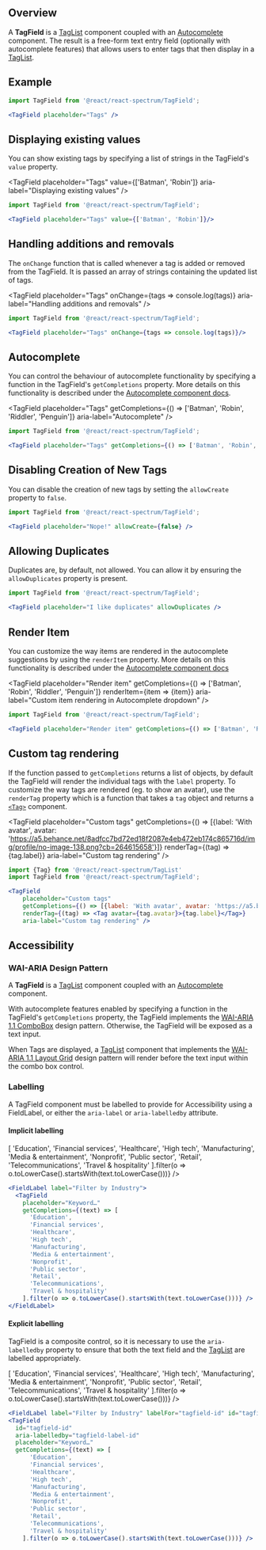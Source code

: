 
## Overview

A **TagField** is a [TagList](taglist) component coupled with an
[Autocomplete](autocomplete) component. The result is a free-form text entry
field (optionally with autocomplete features) that allows users to enter tags that
then display in a [TagList](taglist).

## Example

<TagField placeholder="Tags" aria-label="Example" />

```jsx
import TagField from '@react/react-spectrum/TagField';

<TagField placeholder="Tags" />
```
## Displaying existing values

You can show existing tags by specifying a list of strings in the TagField's `value` property.

<TagField placeholder="Tags" value={['Batman', 'Robin']} aria-label="Displaying existing values" />

```jsx
import TagField from '@react/react-spectrum/TagField';

<TagField placeholder="Tags" value={['Batman', 'Robin']}/>
```

## Handling additions and removals

The `onChange` function that is called whenever a tag is added or removed from the TagField. It is passed
an array of strings containing the updated list of tags.

<TagField placeholder="Tags" onChange={tags => console.log(tags)} aria-label="Handling additions and removals" />

```jsx
import TagField from '@react/react-spectrum/TagField';

<TagField placeholder="Tags" onChange={tags => console.log(tags)}/>
```


## Autocomplete

You can control the behaviour of autocomplete functionality by specifying a function
in the TagField's `getCompletions` property. More details on this functionality
is described under the [Autocomplete component docs](autocomplete).

<TagField placeholder="Tags" getCompletions={() => ['Batman', 'Robin', 'Riddler', 'Penguin']} aria-label="Autocomplete" />

```jsx
import TagField from '@react/react-spectrum/TagField';

<TagField placeholder="Tags" getCompletions={() => ['Batman', 'Robin', 'Riddler', 'Penguin']} />
```

## Disabling Creation of New Tags

You can disable the creation of new tags by setting the `allowCreate` property
to `false`.

<TagField placeholder="Nope!" allowCreate={false} aria-label="Disabling Creation of New Tags" />

```jsx
import TagField from '@react/react-spectrum/TagField';

<TagField placeholder="Nope!" allowCreate={false} />
```

## Allowing Duplicates

Duplicates are, by default, not allowed. You can allow it by ensuring the
`allowDuplicates` property is present.

<TagField placeholder="I like duplicates" allowDuplicates aria-label="Allowing Duplicates" />

```jsx
import TagField from '@react/react-spectrum/TagField';

<TagField placeholder="I like duplicates" allowDuplicates />
```

## Render Item
You can customize the way items are rendered in the autocomplete suggestions by using the `renderItem` property.
More details on this functionality is described under the [Autocomplete component docs](autocomplete)

<TagField placeholder="Render item" getCompletions={() => ['Batman', 'Robin', 'Riddler', 'Penguin']} renderItem={item => <time>{item}</time>} aria-label="Custom item rendering in Autocomplete dropdown" />

```jsx
import TagField from '@react/react-spectrum/TagField';

<TagField placeholder="Render item" getCompletions={() => ['Batman', 'Robin', 'Riddler', 'Penguin']} renderItem={item => <time>{item}</time>} />
```
## Custom tag rendering

If the function passed to `getCompletions` returns a list of objects, by default
the TagField will render the individual tags with the `label` property. To customize the
way tags are rendered (eg. to show an avatar), use the `renderTag` property which is a function
that takes a `tag` object and returns a [`<Tag>`](taglist) component.

<TagField
    placeholder="Custom tags"
    getCompletions={() => [{label: 'With avatar', avatar: 'https://a5.behance.net/8adfcc7bd72ed18f2087e4eb472eb174c865716d/img/profile/no-image-138.png?cb=264615658'}]} 
    renderTag={(tag) => <Tag avatar={tag.avatar}>{tag.label}</Tag>}
    aria-label="Custom tag rendering" />

```jsx
import {Tag} from '@react/react-spectrum/TagList'
import TagField from '@react/react-spectrum/TagField';

<TagField
    placeholder="Custom tags"
    getCompletions={() => [{label: 'With avatar', avatar: 'https://a5.behance.net/8adfcc7bd72ed18f2087e4eb472eb174c865716d/img/profile/no-image-138.png?cb=264615658'}]} 
    renderTag={(tag) => <Tag avatar={tag.avatar}>{tag.label}</Tag>}
    aria-label="Custom tag rendering" />
```

## Accessibility

### WAI-ARIA Design Pattern

A **TagField** is a [TagList](taglist) component coupled with an
[Autocomplete](autocomplete) component.

With autocomplete features enabled by specifying a function
in the TagField's `getCompletions` property, the TagField implements the
[WAI-ARIA 1.1 ComboBox](https://www.w3.org/TR/wai-aria-practices/#combobox) design pattern.
Otherwise, the TagField will be exposed as a text input.

When Tags are displayed, a [TagList](taglist) component that implements the
[WAI-ARIA 1.1 Layout Grid](https://www.w3.org/TR/wai-aria-practices-1.1/#grid) design pattern
will render before the text input within the combo box control.

### Labelling

A TagField component must be labelled to provide for Accessibility using a FieldLabel, or either the `aria-label` or `aria-labelledby` attribute.

#### Implicit labelling

<FieldLabel label="Filter by industry">
  <TagField
    placeholder="Keyword…"
    getCompletions={(text) => [
      'Education',
      'Financial services',
      'Healthcare',
      'High tech',
      'Manufacturing',
      'Media & entertainment',
      'Nonprofit',
      'Public sector',
      'Retail',
      'Telecommunications',
      'Travel & hospitality'
    ].filter(o => o.toLowerCase().startsWith(text.toLowerCase()))} />
</FieldLabel>

```jsx
<FieldLabel label="Filter by Industry">
  <TagField
    placeholder="Keyword…"
    getCompletions={(text) => [
      'Education',
      'Financial services',
      'Healthcare',
      'High tech',
      'Manufacturing',
      'Media & entertainment',
      'Nonprofit',
      'Public sector',
      'Retail',
      'Telecommunications',
      'Travel & hospitality'
    ].filter(o => o.toLowerCase().startsWith(text.toLowerCase()))} />
</FieldLabel>
```

#### Explicit labelling

TagField is a composite control, so it is necessary to use the `aria-labelledby` property to ensure that both the text field and the [TagList](taglist) are labelled appropriately.

<FieldLabel label="Filter by Industry" labelFor="tagfield-id" id="tagfield-label-id" />
<TagField
  id="tagfield-id"
  aria-labelledby="tagfield-label-id"
  placeholder="Keyword…"
  getCompletions={(text) => [
      'Education',
      'Financial services',
      'Healthcare',
      'High tech',
      'Manufacturing',
      'Media & entertainment',
      'Nonprofit',
      'Public sector',
      'Retail',
      'Telecommunications',
      'Travel & hospitality'
    ].filter(o => o.toLowerCase().startsWith(text.toLowerCase()))} />

```jsx
<FieldLabel label="Filter by Industry" labelFor="tagfield-id" id="tagfield-label-id" />
<TagField
  id="tagfield-id"
  aria-labelledby="tagfield-label-id"
  placeholder="Keyword…"
  getCompletions={(text) => [
      'Education',
      'Financial services',
      'Healthcare',
      'High tech',
      'Manufacturing',
      'Media & entertainment',
      'Nonprofit',
      'Public sector',
      'Retail',
      'Telecommunications',
      'Travel & hospitality'
    ].filter(o => o.toLowerCase().startsWith(text.toLowerCase()))} />
```
